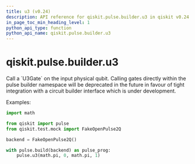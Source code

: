 ```yaml
---
title: u3 (v0.24)
description: API reference for qiskit.pulse.builder.u3 in qiskit v0.24
in_page_toc_min_heading_level: 1
python_api_type: function
python_api_name: qiskit.pulse.builder.u3
---
```


<span id="qiskit-pulse-builder-u3" />

# qiskit.pulse.builder.u3

<Function id="qiskit.pulse.builder.u3" isDedicatedPage={true} github="https://github.com/qiskit/qiskit/tree/stable/0.16/qiskit/pulse/builder.py" signature="u3(theta, phi, lam, qubit)">
  Call a `U3Gate` on the input physical qubit.

  <Admonition title="Note" type="note">
    Calling gates directly within the pulse builder namespace will be deprecated in the future in favour of tight integration with a circuit builder interface which is under development.
  </Admonition>

  Examples:

  ```python
  import math

  from qiskit import pulse
  from qiskit.test.mock import FakeOpenPulse2Q

  backend = FakeOpenPulse2Q()

  with pulse.build(backend) as pulse_prog:
      pulse.u3(math.pi, 0, math.pi, 1)
  ```
</Function>

